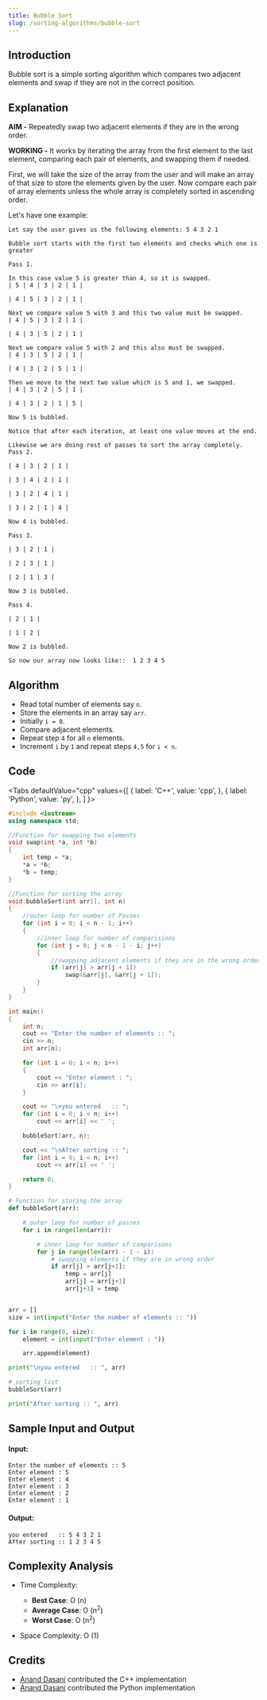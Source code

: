 ```yaml
---
title: Bubble Sort
slug: /sorting-algorithms/bubble-sort
---
```


## Introduction

Bubble sort is a simple sorting algorithm which compares two adjacent elements and swap if they are not in the correct position.

## Explanation

**AIM -** Repeatedly swap two adjacent elements if they are in the wrong order.

**WORKING -** It works by iterating the array from the first element to the last element, comparing each pair of elements, and swapping them if needed.

First, we will take the size of the array from the user and will make an array of that size to store the elements given by the user. Now compare each pair of array elements unless the whole array is completely sorted in ascending order.

Let's have one example:

```
Let say the user gives us the following elements: 5 4 3 2 1

Bubble sort starts with the first two elements and checks which one is greater

Pass 1.

In this case value 5 is greater than 4, so it is swapped.
| 5 | 4 | 3 | 2 | 1 |

| 4 | 5 | 3 | 2 | 1 |

Next we compare value 5 with 3 and this two value must be swapped.
| 4 | 5 | 3 | 2 | 1 |

| 4 | 3 | 5 | 2 | 1 |

Next we compare value 5 with 2 and this also must be swapped.
| 4 | 3 | 5 | 2 | 1 |

| 4 | 3 | 2 | 5 | 1 |

Then we move to the next two value which is 5 and 1, we swapped.
| 4 | 3 | 2 | 5 | 1 |

| 4 | 3 | 2 | 1 | 5 |

Now 5 is bubbled.

Notice that after each iteration, at least one value moves at the end.

Likewise we are doing rest of passes to sort the array completely.
Pass 2.

| 4 | 3 | 2 | 1 |

| 3 | 4 | 2 | 1 |

| 3 | 2 | 4 | 1 |

| 3 | 2 | 1 | 4 |

Now 4 is bubbled.

Pass 3.

| 3 | 2 | 1 |

| 2 | 3 | 1 |

| 2 | 1 | 3 |

Now 3 is bubbled.

Pass 4.

| 2 | 1 |

| 1 | 2 |

Now 2 is bubbled.

So now our array now looks like::  1 2 3 4 5
```

## Algorithm

- Read total number of elements say `n`.
- Store the elements in an array say `arr`.
- Initially `i = 0`.
- Compare adjacent elements.
- Repeat step `4` for all `n` elements.
- Increment `i` by `1` and repeat steps `4,5` for `i < n`.

## Code


<Tabs
  defaultValue="cpp"
  values={[
    { label: 'C++', value: 'cpp', },
    { label: 'Python', value: 'py', },
  ]
}>
<TabItem value="cpp">

```cpp
#include <iostream>
using namespace std;

//Function for swapping two elements
void swap(int *a, int *b)
{
    int temp = *a;
    *a = *b;
    *b = temp;
}

//Function for sorting the array
void bubbleSort(int arr[], int n)
{
    //outer loop for number of Passes
    for (int i = 0; i < n - 1; i++)
    {
        //inner loop for number of comparisions
        for (int j = 0; j < n - 1 - i; j++)
        {
            //swapping adjacent elements if they are in the wrong order
            if (arr[j] > arr[j + 1])
                swap(&arr[j], &arr[j + 1]);
        }
    }
}

int main()
{
    int n;
    cout << "Enter the number of elements :: ";
    cin >> n;
    int arr[n];

    for (int i = 0; i < n; i++)
    {
        cout << "Enter element : ";
        cin >> arr[i];
    }

    cout << "\nyou entered   :: ";
    for (int i = 0; i < n; i++)
        cout << arr[i] << ' ';

    bubbleSort(arr, n);

    cout << "\nAfter sorting :: ";
    for (int i = 0; i < n; i++)
        cout << arr[i] << ' ';

    return 0;
}
```

</TabItem>
<TabItem value="py">

```py
# Function for storing the array
def bubbleSort(arr):

    # outer loop for number of passes
    for i in range(len(arr)):

        # inner loop for number of comparisons
        for j in range(len(arr) - 1 - i):
            # swapping elements if they are in wrong order
            if arr[j] > arr[j+1]:
                temp = arr[j]
                arr[j] = arr[j+1]
                arr[j+1] = temp


arr = []
size = int(input("Enter the number of elements :: "))

for i in range(0, size):
    element = int(input("Enter element : "))

    arr.append(element)

print("\nyou entered   :: ", arr)

# sorting list
bubbleSort(arr)

print("After sorting :: ", arr)
```

</TabItem>
</Tabs>

## Sample Input and Output

#### Input:

```
Enter the number of elements :: 5
Enter element : 5
Enter element : 4
Enter element : 3
Enter element : 2
Enter element : 1
```

#### Output:

```
you entered   :: 5 4 3 2 1
After sorting :: 1 2 3 4 5
```

## Complexity Analysis

- Time Complexity:

  - **Best Case**: O (n)
  - **Average Case**: O (n<sup>2</sup>)
  - **Worst Case**: O (n<sup>2</sup>)

- Space Complexity: O (1)

## Credits

- [Anand Dasani](https://github.com/ananddasani) contributed the C++ implementation
- [Anand Dasani](https://github.com/ananddasani) contributed the Python implementation
